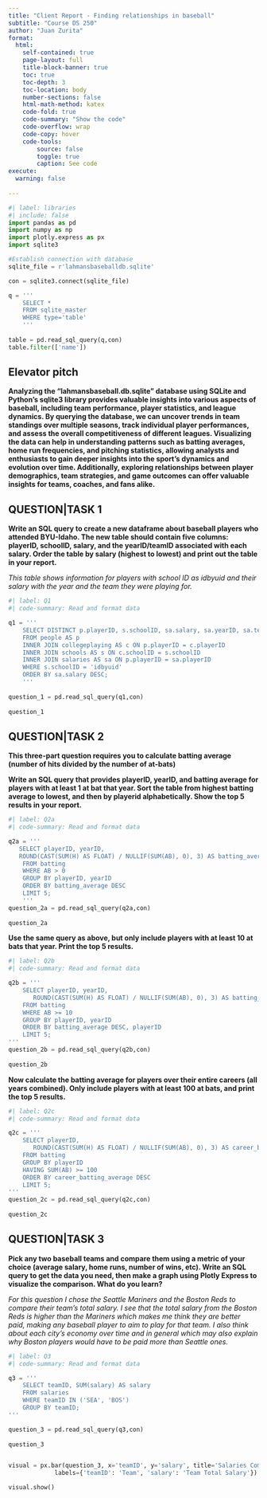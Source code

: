 ```yaml
---
title: "Client Report - Finding relationships in baseball"
subtitle: "Course DS 250"
author: "Juan Zurita"
format:
  html:
    self-contained: true
    page-layout: full
    title-block-banner: true
    toc: true
    toc-depth: 3
    toc-location: body
    number-sections: false
    html-math-method: katex
    code-fold: true
    code-summary: "Show the code"
    code-overflow: wrap
    code-copy: hover
    code-tools:
        source: false
        toggle: true
        caption: See code
execute: 
  warning: false
    
---
```


```python
#| label: libraries
#| include: false
import pandas as pd
import numpy as np
import plotly.express as px
import sqlite3
```

```python

#Establish connection with database
sqlite_file = r'lahmansbaseballdb.sqlite'

con = sqlite3.connect(sqlite_file)

q = '''
    SELECT * 
    FROM sqlite_master 
    WHERE type='table'
    '''
    
table = pd.read_sql_query(q,con)
table.filter(['name'])

```

## Elevator pitch

__Analyzing the "lahmansbaseball.db.sqlite" database using SQLite and Python's sqlite3 library provides valuable insights into various aspects of baseball, including team performance, player statistics, and league dynamics. By querying the database, we can uncover trends in team standings over multiple seasons, track individual player performances, and assess the overall competitiveness of different leagues. Visualizing the data can help in understanding patterns such as batting averages, home run frequencies, and pitching statistics, allowing analysts and enthusiasts to gain deeper insights into the sport's dynamics and evolution over time. Additionally, exploring relationships between player demographics, team strategies, and game outcomes can offer valuable insights for teams, coaches, and fans alike.__


## QUESTION|TASK 1

__Write an SQL query to create a new dataframe about baseball players who attended BYU-Idaho. The new table should contain five columns: playerID, schoolID, salary, and the yearID/teamID associated with each salary. Order the table by salary (highest to lowest) and print out the table in your report.__

_This table shows information for players with school ID as idbyuid and their salary with the year and the team they were playing for. _

```python
#| label: Q1
#| code-summary: Read and format data

q1 = '''
    SELECT DISTINCT p.playerID, s.schoolID, sa.salary, sa.yearID, sa.teamID
    FROM people AS p
    INNER JOIN collegeplaying AS c ON p.playerID = c.playerID
    INNER JOIN schools AS s ON c.schoolID = s.schoolID
    INNER JOIN salaries AS sa ON p.playerID = sa.playerID
    WHERE s.schoolID = 'idbyuid'
    ORDER BY sa.salary DESC;
    '''
    
question_1 = pd.read_sql_query(q1,con)
    
question_1


```


## QUESTION|TASK 2

__This three-part question requires you to calculate batting average (number of hits divided by the number of at-bats)__


__Write an SQL query that provides playerID, yearID, and batting average for players with at least 1 at bat that year. Sort the table from highest batting average to lowest, and then by playerid alphabetically. Show the top 5 results in your report.__

```python
#| label: Q2a
#| code-summary: Read and format data

q2a = '''
   SELECT playerID, yearID, 
   ROUND(CAST(SUM(H) AS FLOAT) / NULLIF(SUM(AB), 0), 3) AS batting_average
    FROM batting
    WHERE AB > 0
    GROUP BY playerID, yearID
    ORDER BY batting_average DESC
    LIMIT 5;
    '''
question_2a = pd.read_sql_query(q2a,con)
    
question_2a


```

__Use the same query as above, but only include players with at least 10 at bats that year. Print the top 5 results.__

```python
#| label: Q2b
#| code-summary: Read and format data

q2b = '''
    SELECT playerID, yearID, 
       ROUND(CAST(SUM(H) AS FLOAT) / NULLIF(SUM(AB), 0), 3) AS batting_average
    FROM batting
    WHERE AB >= 10  
    GROUP BY playerID, yearID
    ORDER BY batting_average DESC, playerID
    LIMIT 5;
'''
question_2b = pd.read_sql_query(q2b,con)
    
question_2b


```

__Now calculate the batting average for players over their entire careers (all years combined). Only include players with at least 100 at bats, and print the top 5 results.__

```python
#| label: Q2c
#| code-summary: Read and format data

q2c = '''
    SELECT playerID, 
       ROUND(CAST(SUM(H) AS FLOAT) / NULLIF(SUM(AB), 0), 3) AS career_batting_average
    FROM batting
    GROUP BY playerID
    HAVING SUM(AB) >= 100  
    ORDER BY career_batting_average DESC
    LIMIT 5;
'''
question_2c = pd.read_sql_query(q2c,con)
    
question_2c


```


## QUESTION|TASK 3

__Pick any two baseball teams and compare them using a metric of your choice (average salary, home runs, number of wins, etc). Write an SQL query to get the data you need, then make a graph using Plotly Express to visualize the comparison. What do you learn?__

_For this question I chose the Seattle Mariners and the Boston Reds to compare their team's total salary. I see that the total salary from the Boston Reds is higher than the Mariners which makes me think they are better paid, making any baseball player to aim to play for that team. I also think about each city's economy over time and in general which may also explain why Boston players would have to be paid more than Seattle ones._

```python
#| label: Q3
#| code-summary: Read and format data

q3 = '''
    SELECT teamID, SUM(salary) AS salary
    FROM salaries
    WHERE teamID IN ('SEA', 'BOS')
    GROUP BY teamID;
'''

question_3 = pd.read_sql_query(q3,con)
    
question_3


visual = px.bar(question_3, x='teamID', y='salary', title='Salaries Comparison',
             labels={'teamID': 'Team', 'salary': 'Team Total Salary'})

visual.show()

```
